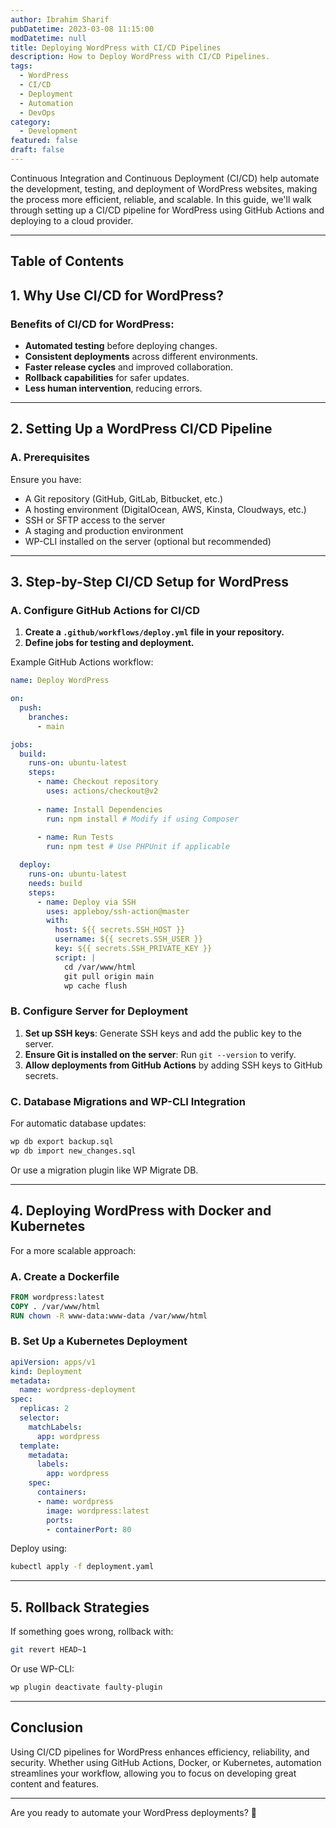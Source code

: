 ```yaml
---
author: Ibrahim Sharif
pubDatetime: 2023-03-08 11:15:00
modDatetime: null
title: Deploying WordPress with CI/CD Pipelines
description: How to Deploy WordPress with CI/CD Pipelines.
tags:
  - WordPress
  - CI/CD
  - Deployment
  - Automation
  - DevOps
category:
  - Development
featured: false
draft: false
---
```


Continuous Integration and Continuous Deployment (CI/CD) help automate the development, testing, and deployment of WordPress websites, making the process more efficient, reliable, and scalable. In this guide, we'll walk through setting up a CI/CD pipeline for WordPress using GitHub Actions and deploying to a cloud provider.

---

## Table of Contents

## **1. Why Use CI/CD for WordPress?**

### **Benefits of CI/CD for WordPress:**
- **Automated testing** before deploying changes.
- **Consistent deployments** across different environments.
- **Faster release cycles** and improved collaboration.
- **Rollback capabilities** for safer updates.
- **Less human intervention**, reducing errors.

---

## **2. Setting Up a WordPress CI/CD Pipeline**

### **A. Prerequisites**
Ensure you have:
- A Git repository (GitHub, GitLab, Bitbucket, etc.)
- A hosting environment (DigitalOcean, AWS, Kinsta, Cloudways, etc.)
- SSH or SFTP access to the server
- A staging and production environment
- WP-CLI installed on the server (optional but recommended)

---

## **3. Step-by-Step CI/CD Setup for WordPress**

### **A. Configure GitHub Actions for CI/CD**
1. **Create a `.github/workflows/deploy.yml` file in your repository.**
2. **Define jobs for testing and deployment.**

Example GitHub Actions workflow:
```yaml
name: Deploy WordPress

on:
  push:
    branches:
      - main

jobs:
  build:
    runs-on: ubuntu-latest
    steps:
      - name: Checkout repository
        uses: actions/checkout@v2
      
      - name: Install Dependencies
        run: npm install # Modify if using Composer
      
      - name: Run Tests
        run: npm test # Use PHPUnit if applicable

  deploy:
    runs-on: ubuntu-latest
    needs: build
    steps:
      - name: Deploy via SSH
        uses: appleboy/ssh-action@master
        with:
          host: ${{ secrets.SSH_HOST }}
          username: ${{ secrets.SSH_USER }}
          key: ${{ secrets.SSH_PRIVATE_KEY }}
          script: |
            cd /var/www/html
            git pull origin main
            wp cache flush
```

### **B. Configure Server for Deployment**
1. **Set up SSH keys**: Generate SSH keys and add the public key to the server.
2. **Ensure Git is installed on the server**: Run `git --version` to verify.
3. **Allow deployments from GitHub Actions** by adding SSH keys to GitHub secrets.

### **C. Database Migrations and WP-CLI Integration**
For automatic database updates:
```sh
wp db export backup.sql
wp db import new_changes.sql
```
Or use a migration plugin like WP Migrate DB.

---

## **4. Deploying WordPress with Docker and Kubernetes**

For a more scalable approach:
### **A. Create a Dockerfile**
```dockerfile
FROM wordpress:latest
COPY . /var/www/html
RUN chown -R www-data:www-data /var/www/html
```

### **B. Set Up a Kubernetes Deployment**
```yaml
apiVersion: apps/v1
kind: Deployment
metadata:
  name: wordpress-deployment
spec:
  replicas: 2
  selector:
    matchLabels:
      app: wordpress
  template:
    metadata:
      labels:
        app: wordpress
    spec:
      containers:
      - name: wordpress
        image: wordpress:latest
        ports:
        - containerPort: 80
```
Deploy using:
```sh
kubectl apply -f deployment.yaml
```

---

## **5. Rollback Strategies**
If something goes wrong, rollback with:
```sh
git revert HEAD~1
```
Or use WP-CLI:
```sh
wp plugin deactivate faulty-plugin
```

---

## **Conclusion**
Using CI/CD pipelines for WordPress enhances efficiency, reliability, and security. Whether using GitHub Actions, Docker, or Kubernetes, automation streamlines your workflow, allowing you to focus on developing great content and features.

---

Are you ready to automate your WordPress deployments? 🚀

